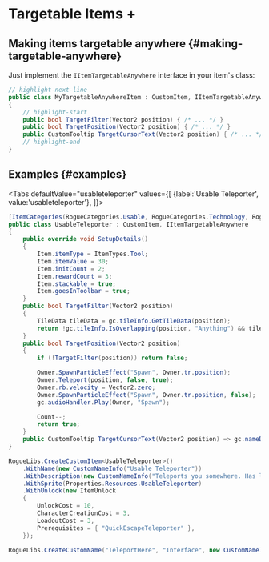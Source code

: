 # Targetable Items +


## Making items targetable anywhere {#making-targetable-anywhere}

Just implement the `IItemTargetableAnywhere` interface in your item's class:

```csharp title="MyTargetableAnywhereItem.cs"
// highlight-next-line
public class MyTargetableAnywhereItem : CustomItem, IItemTargetableAnywhere
{
    // highlight-start
    public bool TargetFilter(Vector2 position) { /* ... */ }
    public bool TargetPosition(Vector2 position) { /* ... */ }
    public CustomTooltip TargetCursorText(Vector2 position) { /* ... */ }
    // highlight-end
}
```

## Examples {#examples}

<Tabs defaultValue="usableteleporter"
  values={[
    {label:'Usable Teleporter', value:'usableteleporter'},
  ]}>
<TabItem value="usableteleporter">

```csharp title="UsableTeleporter.cs"
[ItemCategories(RogueCategories.Usable, RogueCategories.Technology, RogueCategories.Stealth)]
public class UsableTeleporter : CustomItem, IItemTargetableAnywhere
{
    public override void SetupDetails()
    {
        Item.itemType = ItemTypes.Tool;
        Item.itemValue = 30;
        Item.initCount = 2;
        Item.rewardCount = 3;
        Item.stackable = true;
        Item.goesInToolbar = true;
    }
    public bool TargetFilter(Vector2 position)
    {
        TileData tileData = gc.tileInfo.GetTileData(position);
        return !gc.tileInfo.IsOverlapping(position, "Anything") && tileData.wallMaterial == wallMaterialType.None;
    }
    public bool TargetPosition(Vector2 position)
    {
        if (!TargetFilter(position)) return false;

        Owner.SpawnParticleEffect("Spawn", Owner.tr.position);
        Owner.Teleport(position, false, true);
        Owner.rb.velocity = Vector2.zero;
        Owner.SpawnParticleEffect("Spawn", Owner.tr.position, false);
        gc.audioHandler.Play(Owner, "Spawn");

        Count--;
        return true;
    }
    public CustomTooltip TargetCursorText(Vector2 position) => gc.nameDB.GetName("TeleportHere", "Interface");
}
```

```csharp
RogueLibs.CreateCustomItem<UsableTeleporter>()
    .WithName(new CustomNameInfo("Usable Teleporter"))
    .WithDescription(new CustomNameInfo("Teleports you somewhere. Has limited uses."))
    .WithSprite(Properties.Resources.UsableTeleporter)
    .WithUnlock(new ItemUnlock
    {
        UnlockCost = 10,
        CharacterCreationCost = 3,
        LoadoutCost = 3,
        Prerequisites = { "QuickEscapeTeleporter" },
    });

RogueLibs.CreateCustomName("TeleportHere", "Interface", new CustomNameInfo("Teleport here"));
```

</TabItem>
</Tabs>